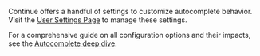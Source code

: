 Continue offers a handful of settings to customize autocomplete behavior. Visit the [User Settings Page](/customize/deep-dives/settings/) to manage these settings.

For a comprehensive guide on all configuration options and their impacts, see the [Autocomplete deep dive](/customize/deep-dives/autocomplete).
